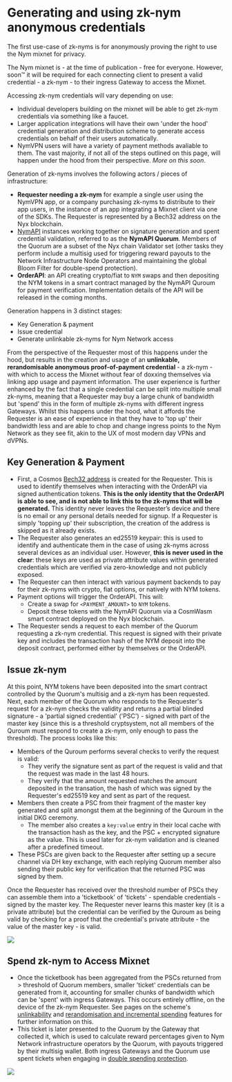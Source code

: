 
# Generating and using zk-nym anonymous credentials

<Callout type="info" emoji="ℹ️">
  The first use-case of zk-nyms is for anonymously proving the right to use the Nym mixnet for privacy.

  The Nym mixnet is - at the time of publication - free for everyone. However, soon™ it will be required for each connecting client to present a valid credential - a zk-nym - to their ingress Gateway to access the Mixnet.

  Accessing zk-nym credentials will vary depending on use:
  - Individual developers building on the mixnet will be able to get zk-nym credentials via something like a faucet.
  - Larger application integrations will have their own 'under the hood' credential generation and distribution scheme to generate access credentials on behalf of their users automatically.
  - NymVPN users will have a variety of payment methods avaliable to them. The vast majority, if not all of the steps outlined on this page, will happen under the hood from their perspective. _More on this soon_.
</Callout>

Generation of zk-nyms involves the following actors / pieces of infrastructure:
- **Requester needing a zk-nym** for example a single user using the NymVPN app, or a company purchasing zk-nyms to distribute to their app users, in the instance of an app integrating a Mixnet client via one of the SDKs. The Requester is represented by a Bech32 address on the Nyx blockchain.
- [NymAPI](../../architecture/nyx#nym-api) instances working together on signature generation and spent credential validation, referred to as the **NymAPI Quorum**. Members of the Quorum are a subset of the Nyx chain Validator set (other tasks they perform include a multisig used for triggering reward payouts to the Network Infrastructure Node Operators and maintaining the global Bloom Filter for double-spend protection).
- **OrderAPI**: an API creating crypto/fiat to `NYM` swaps and then depositing the NYM tokens in a smart contract managed by the NymAPI Quroum for payment verification. Implementation details of the API will be released in the coming months.

Generation happens in 3 distinct stages:
- Key Generation & payment
- Issue credential
- Generate unlinkable zk-nyms for Nym Network access

From the perspective of the Requester most of this happens under the hood, but results in the creation and usage of an **unlinkable, rerandomisable anonymous proof-of-payment credential** - a zk-nym - with which to access the Mixnet without fear of doxxing themselves via linking app usage and payment information. The user experience is further enhanced by the fact that a single credential can be split into multiple small zk-nyms, meaning that a Requester may buy a large chunk of bandwidth but 'spend' this in the form of multiple zk-nyms with different ingress Gateways. Whilst this happens under the hood, what it affords the Requester is an ease of experience in that they have to 'top up' their bandwidth less and are able to chop and change ingress points to the Nym Network as they see fit, akin to the UX of most modern day VPNs and dVPNs.

## Key Generation & Payment
- First, a Cosmos [Bech32 address](https://docs.cosmos.network/main/build/spec/addresses/bech32) is created for the Requester. This is used to identify themselves when interacting with the OrderAPI via signed authentication tokens. **This is the only identity that the OrderAPI is able to see, and is not able to link this to the zk-nyms that will be generated.** This identity never leaves the Requester’s device and there is no email or any personal details needed for signup. If a Requester is simply 'topping up' their subscription, the creation of the address is skipped as it already exists.
- The Requester also generates an ed25519 keypair: this is used to identify and authenticate them in the case of using zk-nyms across several devices as an individual user. However, **this is never used in the clear**: these keys are used as private attribute values within generated credentials which are verified via zero-knowledge and not publicly exposed.
- The Requester can then interact with various payment backends to pay for their zk-nyms with crypto, fiat options, or natively with NYM tokens.
- Payment options will trigger the OrderAPI. This will:
  - Create a swap for `<PAYMENT_AMOUNT>` to `NYM` tokens.
  - Deposit these tokens with the NymAPI Quorum via a CosmWasm smart contract deployed on the Nyx blockchain.
- The Requester sends a request to each member of the Quorum requesting a zk-nym credential. This request is signed with their private key and includes the transaction hash of the NYM deposit into the deposit contract, performed either by themselves or the OrderAPI.

## Issue zk-nym
At this point, NYM tokens have been deposited into the smart contract controlled by the Quorum's multisig and a zk-nym has been requested. Next, each member of the Quorum who responds to the Requester's request for a zk-nym checks the validity and returns a partial blinded signature - a 'partial signed credential' ('PSC') - signed with part of the master key (since this is a threshold cryptsystem, not all members of the Quroum must respond to create a zk-nym, only enough to pass the threshold). The process looks like this:

- Members of the Quroum performs several checks to verify the request is valid:
  - They verify the signature sent as part of the request is valid and that the request was made in the last 48 hours.
  - They verify that the amount requested matches the amount deposited in the transation, the hash of which was signed by the Requester's ed25519 key and sent as part of the request.
- Members then create a PSC from their fragment of the master key generated and split amongst them at the beginning of the Quroum in the initial DKG ceremony.
  - The member also creates a `key:value` entry in their local cache with the transaction hash as the key, and the PSC + encrypted signature as the value. This is used later for zk-nym validation and is cleaned after a predefined timeout.
- These PSCs are given back to the Requester after setting up a secure channel via DH key exchange, with each replying Quorum member also sending their public key for verification that the returned PSC was signed by them.

Once the Requester has received over the threshold number of PSCs they can assemble them into a 'ticketbook' of 'tickets' - spendable credentials - signed by the master key. The Requester never learns this master key (it is a private attribute) but the credential can be verified by the Quroum as being valid by checking for a proof that the credential's private attribute - the value of the master key - is valid.


![](/images/network/deposit-generate.png)


## Spend zk-nym to Access Mixnet
- Once the ticketbook has been aggregated from the PSCs returned from > threshold of Quorum members, smaller 'ticket' credentials can be generated from it, accounting for smaller chunks of bandwidth which can be 'spent' with ingress Gateways. This occurs entirely offline, on the device of the zk-nym Requester. See pages on the scheme's [unlinkability](unlinkability.md) and [rerandomisation and incremental spending](./rerandomise.md) features for further information on this.
- This ticket is later presented to the Quorum by the Gateway that collected it, which is used to calculate reward percentages given to Nym Network infrastructure operators by the Quorum, with payouts triggered by their multisig wallet. Both ingress Gateways and the Quorum use spent tickets when engaging in [double spending protection](./double-spend-prot.md).


![](/images/network/use-zknym.png)
